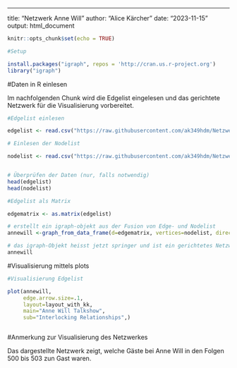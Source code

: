 ---
title: "Netzwerk Anne Will"
author: "Alice Kärcher"
date: "2023-11-15"
output: html_document


```r
knitr::opts_chunk$set(echo = TRUE)

#Setup 

install.packages("igraph", repos = 'http://cran.us.r-project.org')
library("igraph")


```

#Daten in R einlesen

Im nachfolgenden Chunk wird die Edgelist eingelesen und das gerichtete Netzwerk für die Visualisierung vorbereitet. 

```r

#Edgelist einlesen 

edgelist <- read.csv("https://raw.githubusercontent.com/ak349hdm/Netzwerk-Anne-Will/main/edgelist.csv", header=T, as.is=T, sep = ",")

# Einlesen der Nodelist

nodelist <- read.csv("https://raw.githubusercontent.com/ak349hdm/Netzwerk-Anne-Will/main/nodelist.csv", header=T, as.is=T, sep = ",")


# Überprüfen der Daten (nur, falls notwendig)
head(edgelist)
head(nodelist)

#Edgelist als Matrix 

edgematrix <- as.matrix(edgelist)

# erstellt ein igraph-objekt aus der Fusion von Edge- und Nodelist
annewill <-graph_from_data_frame(d=edgematrix, vertices=nodelist, directed=T)

# das igraph-Objekt heisst jetzt springer und ist ein gerichtetes Netzwerk.
annewill

```

#Visualisierung mittels plots 


```r

#Visualisierung Edgelist 

plot(annewill,
     edge.arrow.size=.1,
     layout=layout_with_kk,
     main="Anne Will Talkshow",
     sub="Interlocking Relationships",)



```

#Anmerkung zur Visualisierung des Netzwerkes 

Das dargestellte Netzwerk zeigt, welche Gäste bei Anne Will in den Folgen 500 bis 503 zun Gast waren.
 


